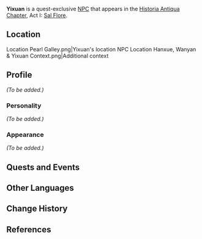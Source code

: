 {{Meta
<!-- REMOVE THIS TEMPLATE AFTER ADDING MISSING INFO -->
|missing_NPC_profile  = yes
}}
{{Character Infobox
|image            = NPC Yixuan.png
|voiceEN          = [https://www.ryancoltlevy.com/ Ryan Colt Levy]<ref>Twitter: [https://twitter.com/ryancoltlevy/status/1326710947268845568 EN VA Self Announcement]</ref>
|type             = Quest NPC
|region           = Liyue
|title            = Archaeologist
}}
'''Yixuan''' {{Lang|zh=逸轩|zh_rm=Yìxuān}} is a quest-exclusive [[NPC]] that appears in the [[Historia Antiqua Chapter]], Act I: [[Sal Flore]].

==Location==
<gallery hideaddbutton="true" captionalign="center">
Location Pearl Galley.png|Yixuan's location
NPC Location Hanxue, Wanyan & Yixuan Context.png|Additional context
</gallery>

==Profile==
<!-- detailed story/lore information goes here -->
''(To be added.)''

===Personality===
''(To be added.)''

===Appearance===
''(To be added.)''

==Quests and Events==
{{Quest Appearances}}

==Other Languages==
{{Other Languages
|default_hidden = 1
|en      = Yixuan
|zhs     = 逸轩
|zhs_rm  = Yìxuān
|zht     = 逸軒
|zht_rm  = Yìxuān
|ja      = 逸軒
|ja_rm   = Itsuken{{Assumed}}
|ko      = {{tt|일헌|逸軒}}
|ko_rm   = Ilheon
|es      = Yixuan
|fr      = Yixuan
|ru      = И Сюань
|th      = Yixuan
|vi      = Yixuan
|de      = Yixuan
|id      = Yixuan
|pt      = Yixuan
}}

==Change History==
{{Change History|1.1}}

==References==
{{Reflist}}